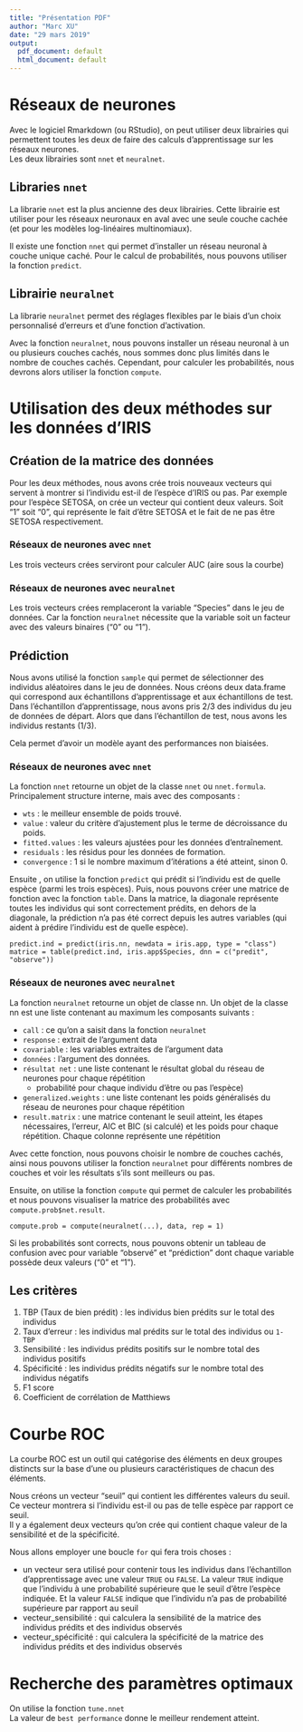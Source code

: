 ```yaml
---
title: "Présentation PDF"
author: "Marc XU"
date: "29 mars 2019"
output:
  pdf_document: default
  html_document: default
---
```


# Réseaux de neurones

Avec le logiciel Rmarkdown (ou RStudio), on peut utiliser deux librairies qui permettent toutes les deux de faire des calculs d'apprentissage sur les réseaux neurones.  
Les deux librairies sont `nnet` et `neuralnet`.  

## Libraries `nnet`

La librarie `nnet` est la plus ancienne des deux librairies. Cette librairie est utiliser pour les réseaux neuronaux en aval avec une seule couche cachée (et pour les modèles log-linéaires multinomiaux).  

Il existe une fonction `nnet` qui permet d'installer un réseau neuronal à couche unique caché. Pour le calcul de probabilités, nous pouvons utiliser la fonction `predict`.  

## Librairie `neuralnet`  

La librarie `neuralnet` permet des réglages flexibles par le biais d'un choix personnalisé d'erreurs et d'une fonction d'activation.  

Avec la fonction `neuralnet`, nous pouvons installer un réseau neuronal à un ou plusieurs couches cachés, nous sommes donc plus limités dans le nombre de couches cachés. Cependant, pour calculer les probabilités, nous devrons alors utiliser la fonction `compute`.  

# Utilisation des deux méthodes sur les données d'IRIS

## Création de la matrice des données

Pour les deux méthodes, nous avons crée trois nouveaux vecteurs qui servent à montrer si l'individu est-il de l'espèce d'IRIS ou pas. Par exemple pour l'espèce SETOSA, on crée un vecteur qui contient deux valeurs. Soit "1" soit "0", qui représente le fait d'être SETOSA et le fait de ne pas être SETOSA respectivement.  

### Réseaux de neurones avec `nnet`  

Les trois vecteurs crées serviront pour calculer AUC (aire sous la courbe)  

### Réseaux de neurones avec `neuralnet`  

Les trois vecteurs crées remplaceront la variable "Species" dans le jeu de données. Car la fonction `neuralnet` nécessite que la variable soit un facteur avec des valeurs binaires ("0" ou "1").  

## Prédiction

Nous avons utilisé la fonction `sample` qui permet de sélectionner des individus aléatoires dans le jeu de données. Nous créons deux data.frame qui correspond aux échantillons d'apprentissage et aux échantillons de test. Dans l'échantillon d'apprentissage, nous avons pris 2/3 des individus du jeu de données de départ. Alors que dans l'échantillon de test, nous avons les individus restants (1/3).  

Cela permet d'avoir un modèle ayant des performances non biaisées.  

### Réseaux de neurones avec `nnet`

La fonction `nnet` retourne un objet de la classe `nnet` ou `nnet.formula`. Principalement structure interne, mais avec des composants :  

  - `wts` : le meilleur ensemble de poids trouvé.  
  - `value` : valeur du critère d'ajustement plus le terme de décroissance du poids.  
  - `fitted.values` : les valeurs ajustées pour les données d'entraînement.  
  - `residuals` : les résidus pour les données de formation.  
  - `convergence` : 1 si le nombre maximum d'itérations a été atteint, sinon 0.  

Ensuite , on utilise la fonction `predict` qui prédit si l'individu est de quelle espèce (parmi les trois espèces). Puis, nous pouvons créer une matrice de fonction avec la fonction `table`. Dans la matrice, la diagonale représente toutes les individus qui sont correctement prédits, en dehors de la diagonale, la prédiction n'a pas été correct depuis les autres variables (qui aident à prédire l'individu est de quelle espèce).  

`predict.ind = predict(iris.nn, newdata = iris.app, type = "class")`  
`matrice = table(predict.ind, iris.app$Species, dnn = c("predit", "observe"))`  

### Réseaux de neurones avec `neuralnet`

La fonction `neuralnet` retourne un objet de classe nn. Un objet de la classe nn est une liste contenant au maximum les composants suivants :  

  - `call` : ce qu'on a saisit dans la fonction `neuralnet`  
  - `response` : extrait de l'argument data  
  - `covariable` : les variables extraites de l'argument data  
  - `données` : l'argument des données.  
  - `résultat net` : une liste contenant le résultat global du réseau de neurones pour chaque répétition
    - probabilité pour chaque individu d'être ou pas l'espèce)  
  - `generalized.weights` : une liste contenant les poids généralisés du réseau de neurones pour chaque répétition  
  - `result.matrix` : une matrice contenant le seuil atteint, les étapes nécessaires, l'erreur, AIC et BIC (si calculé) et les poids pour chaque répétition. Chaque colonne représente une répétition  

Avec cette fonction, nous pouvons choisir le nombre de couches cachés, ainsi nous pouvons utiliser la fonction `neuralnet` pour différents nombres de couches et voir les résultats s'ils sont meilleurs ou pas.  

Ensuite, on utilise la fonction `compute` qui permet de calculer les probabilités et nous pouvons visualiser la matrice des probabilités avec `compute.prob$net.result`.  

`compute.prob = compute(neuralnet(...), data, rep = 1)`  

Si les probabilités sont corrects, nous pouvons obtenir un tableau de confusion avec pour variable "observé" et "prédiction" dont chaque variable possède deux valeurs ("0" et "1").  

## Les critères

  1. TBP (Taux de bien prédit) : les individus bien prédits sur le total des individus  
  2. Taux d'erreur :  les individus mal prédits sur le total des individus ou `1-TBP`  
  3. Sensibilité : les individus prédits positifs sur le nombre total des individus positifs  
  4. Spécificité : les individus prédits négatifs sur le nombre total des individus négatifs  
  5. F1 score  
  6. Coefficient de corrélation de Matthiews  
  
# Courbe ROC

La courbe ROC est un outil qui catégorise des éléments en deux groupes distincts sur la base d'une ou plusieurs caractéristiques de chacun des éléments.  

Nous créons un vecteur "seuil" qui contient les différentes valeurs du seuil. Ce vecteur montrera si l'individu est-il ou pas de telle espèce par rapport ce seuil.  
Il y a également deux vecteurs qu'on crée qui contient chaque valeur de la sensibilité et de la spécificité.  

Nous allons employer une boucle `for` qui fera trois choses :  

  - un vecteur sera utilisé pour contenir tous les individus dans l'échantillon d'apprentissage avec une valeur `TRUE` ou `FALSE`. La valeur `TRUE` indique que l'individu à une probabilité supérieure que le seuil d'être l'espèce indiquée. Et la valeur `FALSE` indique que l'individu n'a pas de probabilité supérieure par rapport au seuil  
  - vecteur_sensibilité : qui calculera la sensibilité de la matrice des individus prédits et des individus observés  
  - vecteur_spécificité : qui calculera la spécificité de la matrice des individus prédits et des individus observés  
  
# Recherche des paramètres optimaux

On utilise la fonction `tune.nnet`  
La valeur de `best performance` donne le meilleur rendement atteint.